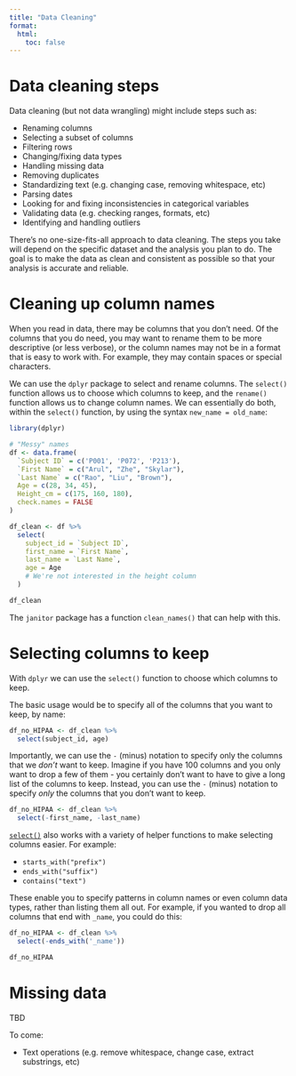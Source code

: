 ```yaml
---
title: "Data Cleaning"
format:
  html:
    toc: false
---
```


# Data cleaning steps

Data cleaning (but not data wrangling) might include steps such as:

-   Renaming columns
-   Selecting a subset of columns
-   Filtering rows
-   Changing/fixing data types
-   Handling missing data
-   Removing duplicates
-   Standardizing text (e.g. changing case, removing whitespace, etc)
-   Parsing dates
-   Looking for and fixing inconsistencies in categorical variables
-   Validating data (e.g. checking ranges, formats, etc)
-   Identifying and handling outliers

There's no one-size-fits-all approach to data cleaning. The steps you take will depend on the specific dataset and the analysis you plan to do. The goal is to make the data as clean and consistent as possible so that your analysis is accurate and reliable.

# Cleaning up column names

When you read in data, there may be columns that you don't need. Of the columns that you do need, you may want to rename them to be more descriptive (or less verbose), or the column names may not be in a format that is easy to work with. For example, they may contain spaces or special characters.

We can use the `dplyr` package to select and rename columns. The `select()` function allows us to choose which columns to keep, and the `rename()` function allows us to change column names. We can essentially do both, within the `select()` function, by using the syntax `new_name = old_name`:

```r
library(dplyr)

# "Messy" names
df <- data.frame(
  `Subject ID` = c('P001', 'P072', 'P213'),
  `First Name` = c("Arul", "Zhe", "Skylar"),
  `Last Name` = c("Rao", "Liu", "Brown"),
  Age = c(28, 34, 45),
  Height_cm = c(175, 160, 180),
  check.names = FALSE
)

df_clean <- df %>%
  select(
    subject_id = `Subject ID`,
    first_name = `First Name`,
    last_name = `Last Name`,
    age = Age
    # We're not interested in the height column
  )

df_clean
```
The `janitor` package has a function `clean_names()` that can help with this.



# Selecting columns to keep

With `dplyr` we can use the `select()` function to choose which columns to keep.

The basic usage would be to specify all of the columns that you want to keep, by name:

```r
df_no_HIPAA <- df_clean %>%
  select(subject_id, age)
```

Importantly, we can use the `-` (minus) notation to specify only the columns that we *don't* want to keep. Imagine if you have 100 columns and you only want to drop a few of them - you certainly don't want to have to give a long list of the columns to keep.  Instead, you can use the `-` (minus) notation to specify *only* the columns that you don't want to keep. 

```r
df_no_HIPAA <- df_clean %>%
  select(-first_name, -last_name)
```

[`select()`](https://dplyr.tidyverse.org/reference/select.html){target="_blank"} also works with a variety of helper functions to make selecting columns easier. For example:

-   `starts_with("prefix")`
-   `ends_with("suffix")`
-   `contains("text")`

These enable you to specify patterns in column names or even column data types, rather than listing them all out. For example, if you wanted to drop all columns that end with `_name`, you could do this:

```r
df_no_HIPAA <- df_clean %>%
  select(-ends_with('_name'))

df_no_HIPAA
```


# Missing data

TBD

To come:

-   Text operations (e.g. remove whitespace, change case, extract substrings, etc)
